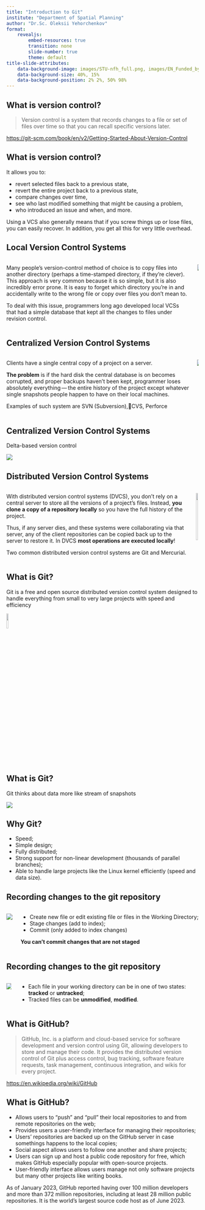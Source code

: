 ```yaml
---
title: "Introduction to Git"
institute: "Department of Spatial Planning"
author: "Dr.Sc. Oleksii Yehorchenkov"
format:
    revealjs:
        embed-resources: true
        transition: none
        slide-number: true
        theme: default
title-slide-attributes:
    data-background-image: images/STU-nfh_full.png, images/EN_Funded_by_the_European_Union_RGB_POS.png
    data-background-size: 40%, 15%
    data-background-position: 2% 2%, 50% 98%
---
```


## What is version control? {.smaller}

> Version control is a system that records changes to a file or set of files over time so that you can recall specific versions later.

<https://git-scm.com/book/en/v2/Getting-Started-About-Version-Control>

## What is version control? {.smaller}

It allows you to:

- revert selected files back to a previous state, 
- revert the entire project back to a previous state, 
- compare changes over time,
- see who last modified something that might be causing a problem,
- who introduced an issue and when, and more.

Using a VCS also generally means that if you screw things up or lose files, you can easily recover. In addition, you get all this for very little overhead.

## Local Version Control Systems {.smaller}

:::: {.columns}
::: {.column}

Many people’s version-control method of choice is to copy files into another directory (perhaps a time-stamped directory, if they’re clever). This approach is very common because it is so simple, but it is also incredibly error prone. It is easy to forget which directory you’re in and accidentally write to the wrong file or copy over files you don’t mean to.

To deal with this issue, programmers long ago developed local VCSs that had a simple database that kept all the changes to files under revision control.

:::
:::{.column}

![](images/git/LocalVCS.png)

:::
::::

## Centralized Version Control Systems {.smaller}

:::: {.columns}
::: {.column}

Clients have a single central copy of a project on a server.

**The problem** is if the hard disk the central database is on becomes corrupted, and proper backups haven’t been kept, programmer loses absolutely everything — the entire history of the project except whatever single snapshots people happen to have on their local machines.

Examples of such system are SVN (Subversion),CVS, Perforce

:::
::: {.column}

![](images/git/CentrilizedVCS.png)

:::
::::

## Centralized Version Control Systems {.smaller}

Delta-based version control

![](images/git/DeltaBasedVC.png)

## Distributed Version Control Systems {.smaller}

:::: {.columns}
::: {.column}

With distributed version control systems (DVCS), you don't rely on a central server to store all the versions of a project’s files. Instead, **you clone a copy of a repository locally** so you have the full history of the project.

Thus, if any server dies, and these systems were collaborating via that server, any of the client repositories can be copied back up to the server to restore it. 
In DVCS **most operations are executed locally**!

Two common distributed version control systems are Git and Mercurial.

:::
::: {.column}

![](images/git/DistributedVCS.png){width="80%"}

:::
::::

## What is Git? {.nostretch}

Git is a free and open source distributed version control system designed to handle everything from small to very large projects with speed and efficiency

![](images/git/Git-Icon-1788C.png){width="10%"}

## What is Git?

Git thinks about data more like stream of snapshots  

![](images/git/SnapshotVC.png)

## Why Git?

- Speed;
- Simple design;
- Fully distributed;
- Strong support for non-linear development (thousands of parallel branches);
- Able to handle large projects like the Linux kernel efficiently (speed and data size).

## Recording changes to the git repository {.smaller}

:::: {.columns}
::: {.column}

![](images/git/TheThreeStates.png)
:::
::: {.column}

- Create new file or edit existing file or files in the Working Directory;
- Stage changes (add to index);
- Commit (only added to index changes)

**You can’t commit changes that are not staged**

:::
::::

## Recording changes to the git repository {.smaller}

:::: {.columns}
::: {.column}

![](images/git/FilesLifecycle.png)
:::
::: {.column}

- Each file in your working directory can be in one of two states: **tracked** or **untracked**;
- Tracked files can be **unmodified**, **modified**.

:::
::::

## What is GitHub? {.smaller}

> GitHub, Inc. is a platform and cloud-based service for software development and version control using Git, allowing developers to store and manage their code. It provides the distributed version control of Git plus access control, bug tracking, software feature requests, task management, continuous integration, and wikis for every project.

<https://en.wikipedia.org/wiki/GitHub>

## What is GitHub? {.smaller}

- Allows users to "push" and "pull" their local repositories to and from remote repositories on the web;
- Provides users a user-friendly interface for managing their repositories;
- Users' repositories are backed up on the GitHub server in case somethings happens to the local copies;
- Social aspect allows users to follow one another and share projects;
- Users can sign up and host a public code repository for free, which makes GitHub especially popular with open-source projects.
- User-friendly interface allows users manage not only software projects but many other projects like writing books.

As of January 2023, GitHub reported having over 100 million developers and more than 372 million repositories, including at least 28 million public repositories. It is the world's largest source code host as of June 2023.






